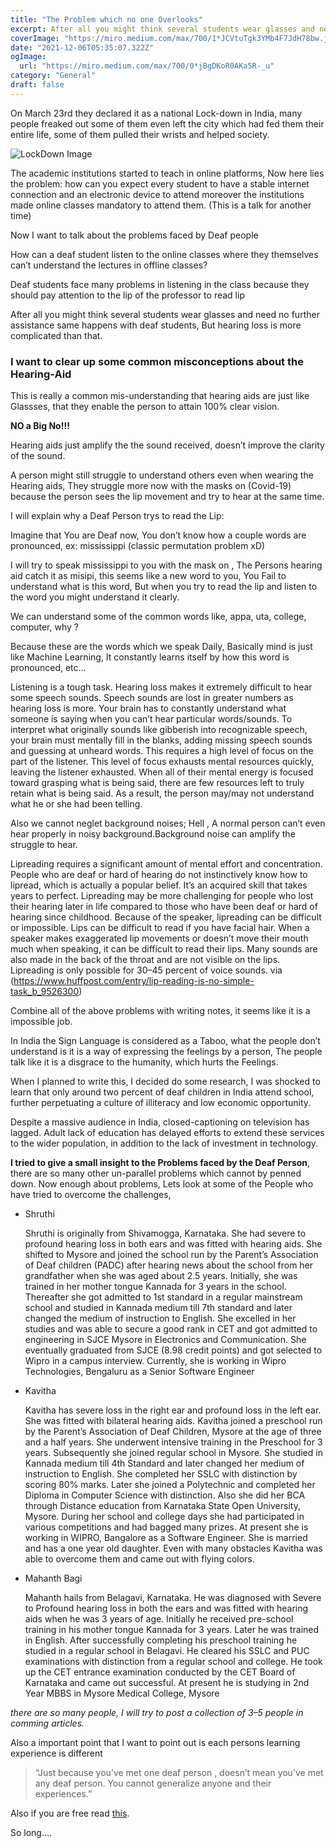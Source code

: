 ```yaml
---
title: "The Problem which no one Overlooks"
excerpt: After all you might think several students wear glasses and need no further assistance same happens with deaf students, But hearing loss is more complicated than that.
coverImage: "https://miro.medium.com/max/700/1*JCVtuTgk3YMb4F7JdH78bw.jpeg"
date: "2021-12-06T05:35:07.322Z"
ogImage:
  url: "https://miro.medium.com/max/700/0*jBgDKoR0AKa5R-_u"
category: "General"
draft: false
---
```


On March 23rd they declared it as a national Lock-down in India, many people freaked out some of them even left the city which had fed them their entire life, some of them pulled their wrists and helped society.

![LockDown Image](https://miro.medium.com/max/700/0*jBgDKoR0AKa5R-_u)

The academic institutions started to teach in online platforms, Now here lies the problem: how can you expect every student to have a stable internet connection and an electronic device to attend moreover the institutions made online classes mandatory to attend them. (This is a talk for another time)

Now I want to talk about the problems faced by Deaf people

How can a deaf student listen to the online classes where they themselves can’t understand the lectures in offline classes?

Deaf students face many problems in listening in the class because they should pay attention to the lip of the professor to read lip

After all you might think several students wear glasses and need no further assistance same happens with deaf students, But hearing loss is more complicated than that.

### I want to clear up some common misconceptions about the Hearing-Aid

This is really a common mis-understanding that hearing aids are just like Glassses, that they enable the person to attain 100% clear vision.

**NO a Big No!!!**

Hearing aids just amplify the the sound received, doesn’t improve the clarity of the sound.

A person might still struggle to understand others even when wearing the Hearing aids, They struggle more now with the masks on (Covid-19) because the person sees the lip movement and try to hear at the same time.

I will explain why a Deaf Person trys to read the Lip:

Imagine that You are Deaf now, You don’t know how a couple words are pronounced, ex: mississippi (classic permutation problem xD)

I will try to speak mississippi to you with the mask on , The Persons hearing aid catch it as misipi, this seems like a new word to you, You Fail to understand what is this word, But when you try to read the lip and listen to the word you might understand it clearly.

We can understand some of the common words like, appa, uta, college, computer, why ?

Because these are the words which we speak Daily, Basically mind is just like Machine Learning, It constantly learns itself by how this word is pronounced, etc…

Listening is a tough task. Hearing loss makes it extremely difficult to hear some speech sounds. Speech sounds are lost in greater numbers as hearing loss is more. Your brain has to constantly understand what someone is saying when you can’t hear particular words/sounds. To interpret what originally sounds like gibberish into recognizable speech, your brain must mentally fill in the blanks, adding missing speech sounds and guessing at unheard words. This requires a high level of focus on the part of the listener. This level of focus exhausts mental resources quickly, leaving the listener exhausted. When all of their mental energy is focused toward grasping what is being said, there are few resources left to truly retain what is being said. As a result, the person may/may not understand what he or she had been telling.

Also we cannot neglet background noises; Hell , A normal person can’t even hear properly in noisy background.Background noise can amplify the struggle to hear.

Lipreading requires a significant amount of mental effort and concentration. People who are deaf or hard of hearing do not instinctively know how to lipread, which is actually a popular belief. It’s an acquired skill that takes years to perfect. Lipreading may be more challenging for people who lost their hearing later in life compared to those who have been deaf or hard of hearing since childhood. Because of the speaker, lipreading can be difficult or impossible. Lips can be difficult to read if you have facial hair. When a speaker makes exaggerated lip movements or doesn’t move their mouth much when speaking, it can be difficult to read their lips. Many sounds are also made in the back of the throat and are not visible on the lips. Lipreading is only possible for 30–45 percent of voice sounds. via (<https://www.huffpost.com/entry/lip-reading-is-no-simple-task_b_9526300>)

Combine all of the above problems with writing notes, it seems like it is a impossible job.

In India the Sign Language is considered as a Taboo, what the people don’t understand is it is a way of expressing the feelings by a person, The people talk like it is a disgrace to the humanity, which hurts the Feelings.

When I planned to write this, I decided do some research, I was shocked to learn that only around two percent of deaf children in India attend school, further perpetuating a culture of illiteracy and low economic opportunity.

Despite a massive audience in India, closed-captioning on television has lagged. Adult lack of education has delayed efforts to extend these services to the wider population, in addition to the lack of investment in technology.

**I tried to give a small insight to the Problems faced by the Deaf Person**, there are so many other un-parallel problems which cannot by penned down. Now enough about problems, Lets look at some of the People who have tried to overcome the challenges,

- Shruthi

  Shruthi is originally from Shivamogga, Karnataka. She had severe to profound hearing loss in both ears and was fitted with hearing aids. She shifted to Mysore and joined the school run by the Parent’s Association of Deaf children (PADC) after hearing news about the school from her grandfather when she was aged about 2.5 years. Initially, she was trained in her mother tongue Kannada for 3 years in the school. Thereafter she got admitted to 1st standard in a regular mainstream school and studied in Kannada medium till 7th standard and later changed the medium of instruction to English. She excelled in her studies and was able to secure a good rank in CET and got admitted to engineering in SJCE Mysore in Electronics and Communication. She eventually graduated from SJCE (8.98 credit points) and got selected to Wipro in a campus interview. Currently, she is working in Wipro Technologies, Bengaluru as a Senior Software Engineer

- Kavitha

  Kavitha has severe loss in the right ear and profound loss in the left ear. She was fitted with bilateral hearing aids. Kavitha joined a preschool run by the Parent’s Association of Deaf Children, Mysore at the age of three and a half years. She underwent intensive training in the Preschool for 3 years. Subsequently she joined regular school in Mysore. She studied in Kannada medium till 4th Standard and later changed her medium of instruction to English. She completed her SSLC with distinction by scoring 80% marks. Later she joined a Polytechnic and completed her Diploma in Computer Science with distinction. Also she did her BCA through Distance education from Karnataka State Open University, Mysore. During her school and college days she had participated in various competitions and had bagged many prizes. At present she is working in WIPRO, Bangalore as a Software Engineer. She is married and has a one year old daughter. Even with many obstacles Kavitha was able to overcome them and came out with flying colors.

- Mahanth Bagi

  Mahanth hails from Belagavi, Karnataka. He was diagnosed with Severe to Profound hearing loss in both the ears and was fitted with hearing aids when he was 3 years of age. Initially he received pre-school training in his mother tongue Kannada for 3 years. Later he was trained in English. After successfully completing his preschool training he studied in a regular school in Belagavi. He cleared his SSLC and PUC examinations with distinction from a regular school and college. He took up the CET entrance examination conducted by the CET Board of Karnataka and came out successful. At present he is studying in 2nd Year MBBS in Mysore Medical College, Mysore

_there are so many people, I will try to post a collection of 3–5 people in comming articles._

Also a important point that I want to point out is each persons learning experience is different

> “Just because you’ve met one deaf person , doesn’t mean you’ve met any deaf person. You cannot generalize anyone and their experiences.”

Also if you are free read [this](https://medium.com/age-of-awareness/virtual-deaf-and-hard-of-hearing-education-f78e31c98f00).

So long….
